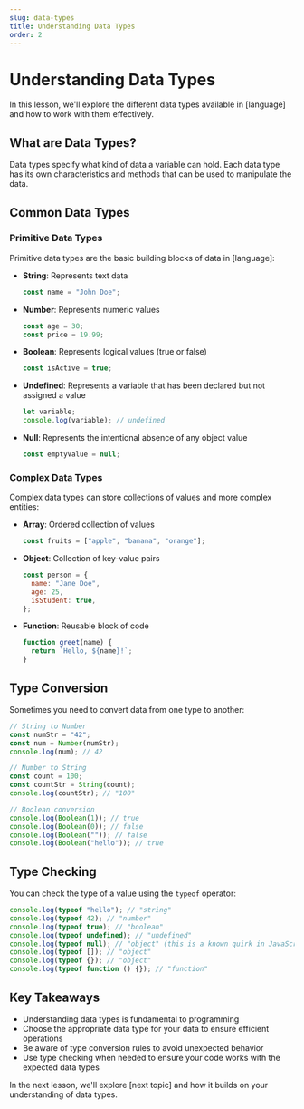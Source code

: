 ```yaml
---
slug: data-types
title: Understanding Data Types
order: 2
---
```


# Understanding Data Types

In this lesson, we'll explore the different data types available in [language] and how to work with them effectively.

## What are Data Types?

Data types specify what kind of data a variable can hold. Each data type has its own characteristics and methods that can be used to manipulate the data.

## Common Data Types

### Primitive Data Types

Primitive data types are the basic building blocks of data in [language]:

- **String**: Represents text data

  ```javascript
  const name = "John Doe";
  ```

- **Number**: Represents numeric values

  ```javascript
  const age = 30;
  const price = 19.99;
  ```

- **Boolean**: Represents logical values (true or false)

  ```javascript
  const isActive = true;
  ```

- **Undefined**: Represents a variable that has been declared but not assigned a value

  ```javascript
  let variable;
  console.log(variable); // undefined
  ```

- **Null**: Represents the intentional absence of any object value
  ```javascript
  const emptyValue = null;
  ```

### Complex Data Types

Complex data types can store collections of values and more complex entities:

- **Array**: Ordered collection of values

  ```javascript
  const fruits = ["apple", "banana", "orange"];
  ```

- **Object**: Collection of key-value pairs

  ```javascript
  const person = {
    name: "Jane Doe",
    age: 25,
    isStudent: true,
  };
  ```

- **Function**: Reusable block of code
  ```javascript
  function greet(name) {
    return `Hello, ${name}!`;
  }
  ```

## Type Conversion

Sometimes you need to convert data from one type to another:

```javascript
// String to Number
const numStr = "42";
const num = Number(numStr);
console.log(num); // 42

// Number to String
const count = 100;
const countStr = String(count);
console.log(countStr); // "100"

// Boolean conversion
console.log(Boolean(1)); // true
console.log(Boolean(0)); // false
console.log(Boolean("")); // false
console.log(Boolean("hello")); // true
```

## Type Checking

You can check the type of a value using the `typeof` operator:

```javascript
console.log(typeof "hello"); // "string"
console.log(typeof 42); // "number"
console.log(typeof true); // "boolean"
console.log(typeof undefined); // "undefined"
console.log(typeof null); // "object" (this is a known quirk in JavaScript)
console.log(typeof []); // "object"
console.log(typeof {}); // "object"
console.log(typeof function () {}); // "function"
```

## Key Takeaways

- Understanding data types is fundamental to programming
- Choose the appropriate data type for your data to ensure efficient operations
- Be aware of type conversion rules to avoid unexpected behavior
- Use type checking when needed to ensure your code works with the expected data types

In the next lesson, we'll explore [next topic] and how it builds on your understanding of data types.
